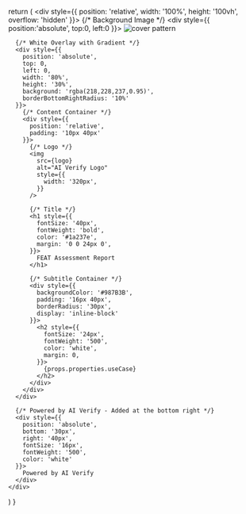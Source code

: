 
  return (
    <div style={{ 
      position: 'relative',
      width: '100%',
      height: '100vh',
      overflow: 'hidden'
    }}>
      {/* Background Image */}
      <div style={{ position:'absolute', top:0, left:0 }}>
        <img src={cover} alt="cover pattern" />
      </div>

      {/* White Overlay with Gradient */}
      <div style={{
        position: 'absolute',
        top: 0,
        left: 0,
        width: '80%',
        height: '30%',
        background: 'rgba(218,228,237,0.95)',
        borderBottomRightRadius: '10%'
      }}>
        {/* Content Container */}
        <div style={{
          position: 'relative',
          padding: '10px 40px'
        }}>
          {/* Logo */}
          <img 
            src={logo}
            alt="AI Verify Logo"
            style={{
              width: '320px',
            }}
          />

          {/* Title */}
          <h1 style={{
            fontSize: '40px',
            fontWeight: 'bold',
            color: '#1a237e',
            margin: '0 0 24px 0',
          }}>
            FEAT Assessment Report
          </h1>
          
          {/* Subtitle Container */}
          <div style={{
            backgroundColor: '#987B3B',
            padding: '16px 40px',
            borderRadius: '30px',
            display: 'inline-block'
          }}>
            <h2 style={{
              fontSize: '24px',
              fontWeight: '500',
              color: 'white',
              margin: 0,
            }}>
              {props.properties.useCase}
            </h2>
          </div>
        </div>
      </div>

      {/* Powered by AI Verify - Added at the bottom right */}
      <div style={{
        position: 'absolute',
        bottom: '30px',
        right: '40px',
        fontSize: '16px',
        fontWeight: '500',
        color: 'white'
      }}>
        Powered by AI Verify
      </div>
    </div>
  )
}

<div style={{ width: props.width, height: props.height }}>
  <MyCoverPage props={props} />
</div>
